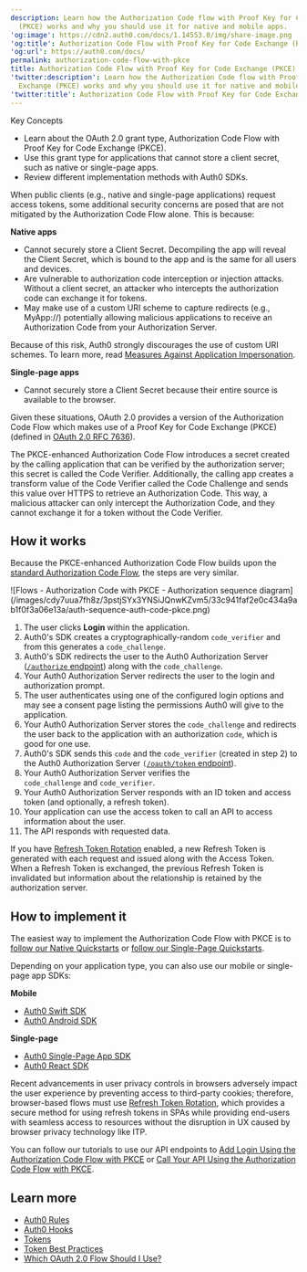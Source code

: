 ```yaml
---
description: Learn how the Authorization Code flow with Proof Key for Code Exchange
  (PKCE) works and why you should use it for native and mobile apps.
'og:image': https://cdn2.auth0.com/docs/1.14553.0/img/share-image.png
'og:title': Authorization Code Flow with Proof Key for Code Exchange (PKCE)
'og:url': https://auth0.com/docs/
permalink: authorization-code-flow-with-pkce
title: Authorization Code Flow with Proof Key for Code Exchange (PKCE)
'twitter:description': Learn how the Authorization Code flow with Proof Key for Code
  Exchange (PKCE) works and why you should use it for native and mobile apps.
'twitter:title': Authorization Code Flow with Proof Key for Code Exchange (PKCE)
---
```

<Card title="Overview">

Key Concepts

* Learn about the OAuth 2.0 grant type, Authorization Code Flow with Proof Key for Code Exchange (PKCE).
* Use this grant type for applications that cannot store a client secret, such as native or single-page apps.
* Review different implementation methods with Auth0 SDKs.

</Card>

When <Tooltip tip="Public Client: Client (application) that cannot hold credentials securely. Examples include a native desktop or mobile application and a JavaScript-based client-side web application (such as a single-page app (SPA))." cta="View Glossary" href="/docs/glossary?term=public+clients">public clients</Tooltip> (e.g., native and single-page applications) request <Tooltip tip="Public Client: Client (application) that cannot hold credentials securely. Examples include a native desktop or mobile application and a JavaScript-based client-side web application (such as a single-page app (SPA))." cta="View Glossary" href="/docs/glossary?term=access+tokens">access tokens</Tooltip>, some additional security concerns are posed that are not mitigated by the Authorization Code Flow alone. This is because:

**Native apps**

* Cannot securely store a <Tooltip tip="Client Secret: Secret used by a client (application) to authenticate with the Authorization Server; it should be known to only the client and the Authorization Server and must be sufficiently random to not be guessable." cta="View Glossary" href="/docs/glossary?term=Client+Secret">Client Secret</Tooltip>. Decompiling the app will reveal the <Tooltip tip="Client Secret: Secret used by a client (application) to authenticate with the Authorization Server; it should be known to only the client and the Authorization Server and must be sufficiently random to not be guessable." cta="View Glossary" href="/docs/glossary?term=Client+Secret">Client Secret</Tooltip>, which is bound to the app and is the same for all users and devices.
* Are vulnerable to authorization code interception or injection attacks. Without a client secret, an attacker who intercepts the authorization code can exchange it for tokens.
* May make use of a custom URI scheme to capture redirects (e.g., MyApp://) potentially allowing malicious applications to receive an <Tooltip tip="Authorization Code: Random string generated by the authorization server and returned to the application as part of the authorization response when using the Authorization Code Flow (either with or without PKCE)." cta="View Glossary" href="/docs/glossary?term=Authorization+Code">Authorization Code</Tooltip> from your <Tooltip tip="Authorization Server: Centralized server that contributes to defining the boundaries of a user’s access. For example, your authorization server can control the data, tasks, and features available to a user." cta="View Glossary" href="/docs/glossary?term=Authorization+Server">Authorization Server</Tooltip>.

Because of this risk, Auth0 strongly discourages the use of custom URI schemes. To learn more, read [Measures Against Application Impersonation](main/docs/secure/security-guidance/measures-against-application-impersonation).

**Single-page apps**

* Cannot securely store a Client Secret because their entire source is available to the browser.

Given these situations, <Tooltip tip="OAuth 2.0: Authorization framework that defines authorization protocols and workflows." cta="View Glossary" href="/docs/glossary?term=OAuth+2.0">OAuth 2.0</Tooltip> provides a version of the Authorization Code Flow which makes use of a Proof Key for Code Exchange (PKCE) (defined in [OAuth 2.0 RFC 7636](https://tools.ietf.org/html/rfc7636)).

The PKCE-enhanced Authorization Code Flow introduces a secret created by the calling application that can be verified by the <Tooltip tip="Authorization Server: Centralized server that contributes to defining the boundaries of a user’s access. For example, your authorization server can control the data, tasks, and features available to a user." cta="View Glossary" href="/docs/glossary?term=authorization+server">authorization server</Tooltip>; this secret is called the Code Verifier. Additionally, the calling app creates a transform value of the Code Verifier called the Code Challenge and sends this value over HTTPS to retrieve an Authorization Code. This way, a malicious attacker can only intercept the Authorization Code, and they cannot exchange it for a token without the Code Verifier.

## How it works

Because the PKCE-enhanced Authorization Code Flow builds upon the [standard Authorization Code Flow](/docs/get-started/authentication-and-authorization-flow/authorization-code-flow), the steps are very similar.

<Frame>![Flows - Authorization Code with PKCE - Authorization sequence diagram](/images/cdy7uua7fh8z/3pstjSYx3YNSiJQnwKZvm5/33c941faf2e0c434a9ab1f0f3a06e13a/auth-sequence-auth-code-pkce.png)</Frame>

1. The user clicks **Login** within the application.
2. Auth0's SDK creates a cryptographically-random `code_verifier` and from this generates a `code_challenge`.
3. Auth0's SDK redirects the user to the Auth0 Authorization Server ([`/authorize` endpoint](https://auth0.com/docs/api/authentication#authorization-code-grant-pkce-)) along with the `code_challenge`.
4. Your Auth0 Authorization Server redirects the user to the login and authorization prompt.
5. The user authenticates using one of the configured login options and may see a consent page listing the permissions Auth0 will give to the application.
6. Your Auth0 Authorization Server stores the `code_challenge` and redirects the user back to the application with an authorization `code`, which is good for one use.
7. Auth0's SDK sends this `code` and the `code_verifier` (created in step 2) to the Auth0 Authorization Server `(`[`/oauth/token` endpoint](https://auth0.com/docs/api/authentication?http#authorization-code-flow-with-pkce44)).
8. Your Auth0 Authorization Server verifies the `code_challenge` and `code_verifier`.
9. Your Auth0 Authorization Server responds with an ID token and access token (and optionally, a refresh token).
10. Your application can use the access token to call an API to access information about the user.
11. The API responds with requested data.

<Callout icon="file-lines" color="#0EA5E9" iconType="regular">

If you have [Refresh Token Rotation](/docs/secure/tokens/refresh-tokens/refresh-token-rotation) enabled, a new Refresh Token is generated with each request and issued along with the Access Token. When a Refresh Token is exchanged, the previous Refresh Token is invalidated but information about the relationship is retained by the authorization server.

</Callout>

## How to implement it

The easiest way to implement the Authorization Code Flow with PKCE is to [follow our Native Quickstarts](/docs/quickstart/native) or [follow our Single-Page Quickstarts](/docs/quickstart/spa).

Depending on your application type, you can also use our mobile or single-page app SDKs:

**Mobile**

* [Auth0 Swift SDK](/docs/libraries/auth0-swift)
* [Auth0 Android SDK](/docs/libraries/auth0-android)

**Single-page**

* [Auth0 Single-Page App SDK](/docs/libraries/auth0-single-page-app-sdk)
* [Auth0 React SDK](/docs/libraries/auth0-react)

<Callout icon="file-lines" color="#0EA5E9" iconType="regular">

Recent advancements in user privacy controls in browsers adversely impact the user experience by preventing access to third-party cookies; therefore, browser-based flows must use [Refresh Token Rotation](/docs/secure/tokens/refresh-tokens/refresh-token-rotation), which provides a secure method for using refresh tokens in SPAs while providing end-users with seamless access to resources without the disruption in UX caused by browser privacy technology like ITP.

</Callout>

You can follow our tutorials to use our API endpoints to [Add Login Using the Authorization Code Flow with PKCE](/docs/get-started/authentication-and-authorization-flow/authorization-code-flow-with-pkce/add-login-using-the-authorization-code-flow-with-pkce) or [Call Your API Using the Authorization Code Flow with PKCE](/docs/get-started/authentication-and-authorization-flow/authorization-code-flow-with-pkce/call-your-api-using-the-authorization-code-flow-with-pkce).

## Learn more

* [Auth0 Rules](/docs/customize/rules)
* [Auth0 Hooks](/docs/customize/hooks)
* [Tokens](/docs/secure/tokens)
* [Token Best Practices](/docs/secure/tokens/token-best-practices)
* [Which OAuth 2.0 Flow Should I Use?](/docs/get-started/authentication-and-authorization-flow/which-oauth-2-0-flow-should-i-use)
